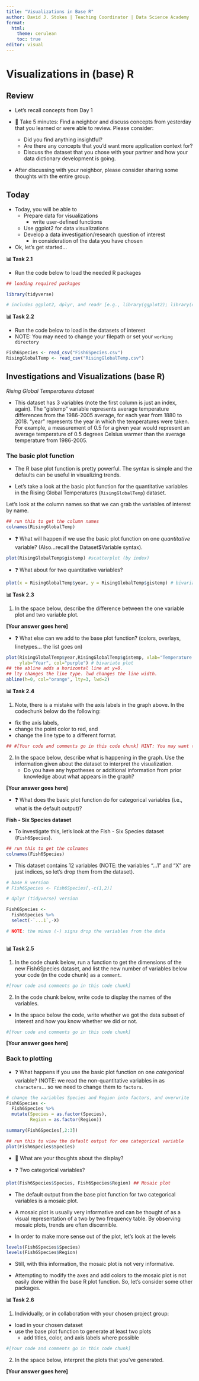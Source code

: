 ```yaml
---
title: "Visualizations in Base R"
author: David J. Stokes | Teaching Coordinator | Data Science Academy
format: 
  html:
    theme: cerulean
    toc: true
editor: visual
---
```


# Visualizations in (base) R

## Review

-   Let's recall concepts from Day 1

-   💬 Take 5 minutes: Find a neighbor and discuss concepts from yesterday that you learned or were able to review. Please consider:

    -   Did you find anything insightful?
    -   Are there any concepts that you'd want more application context for?
    -   Discuss the dataset that you chose with your partner and how your data dictionary development is going.

-   After discussing with your neighbor, please consider sharing some thoughts with the entire group.

## Today

-   Today, you will be able to
    -   Prepare data for visualizations
        -   write user-defined functions
    -   Use ggplot2 for data visualizations
    -   Develop a data investigation/research question of interest
        -   in consideration of the data you have chosen
-   Ok, let's get started...

**📊 Task 2.1**

-   Run the code below to load the needed R packages

```r
## loading required packages 

library(tidyverse) 

# includes ggplot2, dplyr, and readr [e.g., library(ggplot2); library(dplyr); library(readr)]

```

**📊 Task 2.2**

-   Run the code below to load in the datasets of interest
-   NOTE: You may need to change your filepath or set your `working directory`

```r

Fish6Species <- read_csv("Fish6Species.csv")
RisingGlobalTemp <- read_csv("RisingGlobalTemp.csv")

```

## Investigations and Visualizations (base R)

*Rising Global Temperatures dataset*

-   This dataset has 3 variables (note the first column is just an index, again). The "gistemp" variable represents average temperature differences from the 1986-2005 average, for each year from 1880 to 2018. "year" represents the year in which the temperatures were taken. For example, a measurement of 0.5 for a given year would represent an average temperature of 0.5 degrees Celsius warmer than the average temperature from 1986-2005.

### The basic plot function

-   The R base plot function is pretty powerful. The syntax is simple and the defaults can be useful in visualizing trends.

-   Let's take a look at the basic plot function for the quantitative variables in the Rising Global Temperatures (`RisingGlobalTemp`) dataset.

Let's look at the column names so that we can grab the variables of interest by name.

```r
## run this to get the column names
colnames(RisingGlobalTemp)
```

-   ❓ What will happen if we use the basic plot function on one *quantitative* variable? (Also...recall the Dataset\$Variable syntax).

```r
plot(RisingGlobalTemp$gistemp) #scatterplot (by index)
```

-   ❓ What about for two quantitative variables?

```r
plot(x = RisingGlobalTemp$year, y = RisingGlobalTemp$gistemp) # bivariate plot
```

**📊 Task 2.3**

1)  In the space below, describe the difference between the one variable plot and two variable plot.

**\[Your answer goes here\]**

-   ❓ What else can we add to the base plot function? (colors, overlays, linetypes... the list goes on)

```r
plot(RisingGlobalTemp$year,RisingGlobalTemp$gistemp, xlab="Temperature Difference",
     ylab="Year", col="purple") # bivariate plot
## the abline adds a horizontal line at y=0. 
## lty changes the line type. lwd changes the line width.
abline(h=0, col="orange", lty=3, lwd=2)
```

**📊 Task 2.4**

1)  Note, there is a mistake with the axis labels in the graph above. In the codechunk below do the following:

-   fix the axis labels,
-   change the point color to red, and
-   change the line type to a different format.

```r
## #[Your code and comments go in this code chunk] HINT: You may want to copy and paste the above code and modify accordingly.

```

2)  In the space below, describe what is happening in the graph. Use the information given about the dataset to interpret the visualization.
    -   Do you have any hypotheses or additional information from prior knowledge about what appears in the graph?

**\[Your answer goes here\]**

-   ❓ What does the basic plot function do for categorical variables (i.e., what is the default output)?

**Fish - Six Species dataset**

-   To investigate this, let's look at the Fish - Six Species dataset (`Fish6Species`).

```r
## run this to get the colnames
colnames(Fish6Species)
```

-   This dataset contains 12 variables (NOTE: the variables "...1" and "X" are just indices, so let's drop them from the dataset).

```r
# base R version
# Fish6Species <- Fish6Species[,-c(1,2)] 

# dplyr (tidyverse) version

Fish6Species <-
  Fish6Species %>%
  select(-`...1`,-X)

# NOTE: the minus (-) signs drop the variables from the data
  
```

**📊 Task 2.5**

1)  In the code chunk below, run a function to get the dimensions of the new Fish6Species dataset, and list the new number of variables below your code (in the code chunk) as a `comment`.

```r
#[Your code and comments go in this code chunk]

```

2)  In the code chunk below, write code to display the names of the variables.

-   In the space below the code, write whether we got the data subset of interest and how you know whether we did or not.

```r
#[Your code and comments go in this code chunk]

```

**\[Your answer goes here\]**

### Back to plotting

-   ❓ What happens if you use the basic plot function on one *categorical* variable? (NOTE: we read the non-quantitative variables in as `characters`... so we need to change them to `factors`.

```r
# change the variables Species and Region into factors, and overwrite
Fish6Species <- 
  Fish6Species %>%
  mutate(Species = as.factor(Species), 
         Region = as.factor(Region))

summary(Fish6Species[,2:3])
```

```r
## run this to view the default output for one categorical variable
plot(Fish6Species$Species)
```

-   💬 What are your thoughts about the display?

-   ❓ Two categorical variables?

```r
plot(Fish6Species$Species, Fish6Species$Region) ## Mosaic plot
```

-   The default output from the base plot function for two categorical variables is a mosaic plot.

-   A mosaic plot is usually very informative and can be thought of as a visual representation of a two by two frequency table. By observing mosaic plots, trends are often discernible.

-   In order to make more sense out of the plot, let's look at the levels

```r
levels(Fish6Species$Species)
levels(Fish6Species$Region)
```

-   Still, with this information, the mosaic plot is not very informative.

-   Attempting to modify the axes and add colors to the mosaic plot is not easily done within the base R plot function. So, let's consider some other packages.

**📊 Task 2.6**

1)  Individually, or in collaboration with your chosen project group:

-   load in your chosen dataset
-   use the base plot function to generate at least two plots
    -   add titles, color, and axis labels where possible

```r

#[Your code and comments go in this code chunk]

```

2)  In the space below, interpret the plots that you've generated.

**\[Your answer goes here\]**
